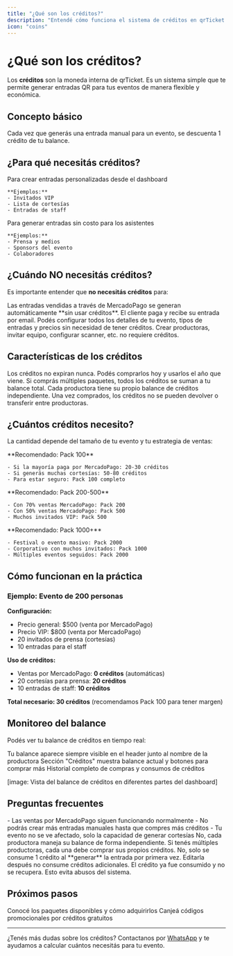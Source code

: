 ```yaml
---
title: "¿Qué son los créditos?"
description: "Entendé cómo funciona el sistema de créditos en qrTicket y para qué los necesitás"
icon: "coins"
---
```


# ¿Qué son los créditos?

Los **créditos** son la moneda interna de qrTicket. Es un sistema simple que te permite generar entradas QR para tus eventos de manera flexible y económica.

## Concepto básico

<Card title="1 crédito = 1 entrada QR" icon="equation">
  Cada vez que generás una entrada manual para un evento, se descuenta 1 crédito de tu balance.
</Card>

## ¿Para qué necesitás créditos?

<CardGroup cols={2}>
  <Card title="Entradas manuales" icon="user-plus">
    Para crear entradas personalizadas desde el dashboard
    
    **Ejemplos:**
    - Invitados VIP
    - Lista de cortesías  
    - Entradas de staff
  </Card>

  <Card title="Invitados gratuitos" icon="gift">
    Para generar entradas sin costo para los asistentes
    
    **Ejemplos:**
    - Prensa y medios
    - Sponsors del evento
    - Colaboradores
  </Card>
</CardGroup>

## ¿Cuándo NO necesitás créditos?

Es importante entender que **no necesitás créditos** para:

<AccordionGroup>
  <Accordion title="Ventas por MercadoPago">
    Las entradas vendidas a través de MercadoPago se generan automáticamente **sin usar créditos**. El cliente paga y recibe su entrada por email.
  </Accordion>

  <Accordion title="Crear eventos">
    Podés configurar todos los detalles de tu evento, tipos de entradas y precios sin necesidad de tener créditos.
  </Accordion>

  <Accordion title="Configurar la plataforma">
    Crear productoras, invitar equipo, configurar scanner, etc. no requiere créditos.
  </Accordion>
</AccordionGroup>

## Características de los créditos

<CardGroup cols={2}>
  <Card title="Sin vencimiento" icon="calendar-clock">
    Los créditos no expiran nunca. Podés comprarlos hoy y usarlos el año que viene.
  </Card>

  <Card title="Acumulativos" icon="stack">
    Si comprás múltiples paquetes, todos los créditos se suman a tu balance total.
  </Card>

  <Card title="Por productora" icon="building">
    Cada productora tiene su propio balance de créditos independiente.
  </Card>

  <Card title="No reembolsables" icon="ban">
    Una vez comprados, los créditos no se pueden devolver o transferir entre productoras.
  </Card>
</CardGroup>

## ¿Cuántos créditos necesito?

La cantidad depende del tamaño de tu evento y tu estrategia de ventas:

<AccordionGroup>
  <Accordion title="Evento pequeño (hasta 100 personas)">
    **Recomendado: Pack 100**
    
    - Si la mayoría paga por MercadoPago: 20-30 créditos
    - Si generás muchas cortesías: 50-80 créditos  
    - Para estar seguro: Pack 100 completo
  </Accordion>

  <Accordion title="Evento mediano (100-500 personas)">
    **Recomendado: Pack 200-500**
    
    - Con 70% ventas MercadoPago: Pack 200
    - Con 50% ventas MercadoPago: Pack 500
    - Muchos invitados VIP: Pack 500
  </Accordion>

  <Accordion title="Evento grande (500+ personas)">
    **Recomendado: Pack 1000+**
    
    - Festival o evento masivo: Pack 2000
    - Corporativo con muchos invitados: Pack 1000
    - Múltiples eventos seguidos: Pack 2000
  </Accordion>
</AccordionGroup>

## Cómo funcionan en la práctica

### Ejemplo: Evento de 200 personas

**Configuración:**
- Precio general: $500 (venta por MercadoPago)
- Precio VIP: $800 (venta por MercadoPago)  
- 20 invitados de prensa (cortesías)
- 10 entradas para el staff

**Uso de créditos:**
- Ventas por MercadoPago: **0 créditos** (automáticas)
- 20 cortesías para prensa: **20 créditos**  
- 10 entradas de staff: **10 créditos**

**Total necesario: 30 créditos** (recomendamos Pack 100 para tener margen)

## Monitoreo del balance

Podés ver tu balance de créditos en tiempo real:

<Steps>
  <Step title="Desde el dashboard principal">
    Tu balance aparece siempre visible en el header junto al nombre de la productora
  </Step>

  <Step title="En el menú de la productora">
    Sección "Créditos" muestra balance actual y botones para comprar más
  </Step>

  <Step title="En la página de transacciones">
    Historial completo de compras y consumos de créditos
  </Step>
</Steps>

[image: Vista del balance de créditos en diferentes partes del dashboard]

## Preguntas frecuentes

<AccordionGroup>
  <Accordion title="¿Qué pasa si me quedo sin créditos?">
    - Las ventas por MercadoPago siguen funcionando normalmente
    - No podrás crear más entradas manuales hasta que compres más créditos  
    - Tu evento no se ve afectado, solo la capacidad de generar cortesías
  </Accordion>

  <Accordion title="¿Puedo transferir créditos entre productoras?">
    No, cada productora maneja su balance de forma independiente. Si tenés múltiples productoras, cada una debe comprar sus propios créditos.
  </Accordion>

  <Accordion title="¿Los créditos se consumen al editar una entrada?">
    No, solo se consume 1 crédito al **generar** la entrada por primera vez. Editarla después no consume créditos adicionales.
  </Accordion>

  <Accordion title="¿Qué pasa si elimino una entrada?">
    El crédito ya fue consumido y no se recupera. Esto evita abusos del sistema.
  </Accordion>
</AccordionGroup>

## Próximos pasos

<CardGroup cols={2}>
  <Card title="Comprar créditos" icon="shopping-cart" href="/credits/credits-purchase">
    Conocé los paquetes disponibles y cómo adquirirlos
  </Card>

  <Card title="Usar cupones" icon="ticket" href="/credits/coupons">
    Canjeá códigos promocionales por créditos gratuitos
  </Card>
</CardGroup>

---

¿Tenés más dudas sobre los créditos? Contactanos por [WhatsApp](https://wa.me/5491122503348) y te ayudamos a calcular cuántos necesitás para tu evento.
